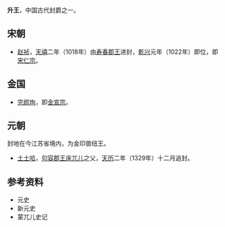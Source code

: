 '''升王'''，中国古代封爵之一。
==宋朝==
*[[赵祯|赵祯]]，[[天禧_(北宋)|天禧]]二年（1018年）由[[寿春郡王|寿春郡王]]进封，[[乾兴|乾兴]]元年（1022年）即位，即[[宋仁宗|宋仁宗]]。
==金国==
*[[完颜珣|完颜珣]]，即[[金宣宗|金宣宗]]。
==元朝==
封地在今江苏省境内，为金印兽纽王。
*[[土土哈|土土哈]]，[[句容郡王|句容郡王]][[床兀儿|床兀儿]]之父，[[天历_(元朝)|天历]]二年（1329年）十二月追封。
==参考资料==
*元史
*新元史
*蒙兀儿史记

{{Disambig|S|Cat=二字中国王爵消歧义}}